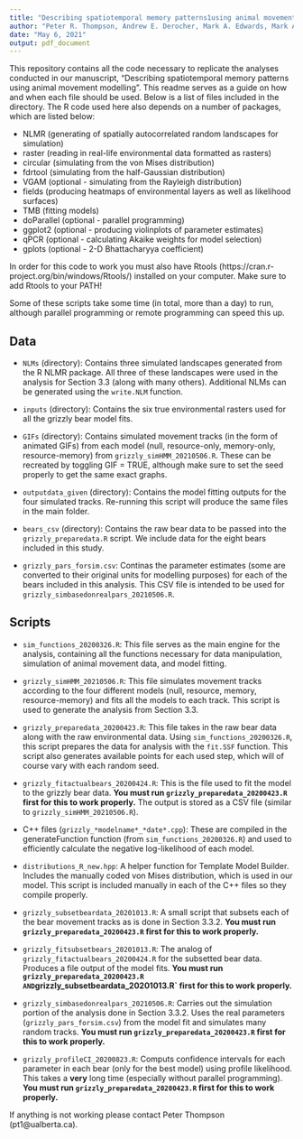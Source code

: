 ```yaml
---
title: "Describing spatiotemporal memory patterns1using animal movement modelling: Supplementary Material"
author: "Peter R. Thompson, Andrew E. Derocher, Mark A. Edwards, Mark A. Lewis"
date: "May 6, 2021"
output: pdf_document
---
```


This repository contains all the code necessary to replicate the analyses conducted in our manuscript, "Describing spatiotemporal memory patterns using animal movement modelling". This readme serves as a guide on how and when each file should be used. Below is a list of files included in the directory. The R code used here also depends on a number of packages, which are listed below:

* NLMR (generating of spatially autocorrelated random landscapes for simulation)
* raster (reading in real-life environmental data formatted as rasters)
* circular (simulating from the von Mises distribution)
* fdrtool (simulating from the half-Gaussian distribution)
* VGAM (optional - simulating from the Rayleigh distribution)
* fields (producing heatmaps of environmental layers as well as likelihood surfaces)
* TMB (fitting models)
* doParallel (optional - parallel programming)
* ggplot2 (optional - producing violinplots of parameter estimates)
* qPCR (optional - calculating Akaike weights for model selection)
* gplots (optional - 2-D Bhattacharyya coefficient)

In order for this code to work you must also have Rtools (https://cran.r-project.org/bin/windows/Rtools/) installed on your computer. Make sure to add Rtools to your PATH!

Some of these scripts take some time (in total, more than a day) to run, although parallel programming or remote programming can speed this up.

## Data

* `NLMs` (directory): Contains three simulated landscapes generated from the R NLMR package. All three of these landscapes were used in the analysis for Section 3.3 (along with many others). Additional NLMs can be generated using the `write.NLM` function.

* `inputs` (directory): Contains the six true environmental rasters used for all the grizzly bear model fits.

* `GIFs` (directory): Contains simulated movement tracks (in the form of animated GIFs) from each model (null, resource-only, memory-only, resource-memory) from `grizzly_simHMM_20210506.R`. These can be recreated by toggling GIF = TRUE, although make sure to set the seed properly to get the same exact graphs.

* `outputdata_given` (directory): Contains the model fitting outputs for the four simulated tracks. Re-running this script will produce the same files in the main folder.

* `bears_csv` (directory): Contains the raw bear data to be passed into the `grizzly_preparedata.R` script. We include data for the eight bears included in this study.

* `grizzly_pars_forsim.csv`: Continas the parameter estimates (some are converted to their original units for modelling purposes) for each of the bears included in this analysis. This CSV file is intended to be used for    `grizzly_simbasedonrealpars_20210506.R`.

## Scripts

* `sim_functions_20200326.R`: This file serves as the main engine for the analysis, containing all the functions necessary for data manipulation, simulation of animal movement data, and model fitting. 

* `grizzly_simHMM_20210506.R`: This file simulates movement tracks according to the four different models (null, resource, memory, resource-memory) and fits all the models to each track. This script is used to generate the analysis from Section 3.3.

* `grizzly_preparedata_20200423.R`: This file takes in the raw bear data along with the raw environmental data. Using `sim_functions_20200326.R`, this script prepares the data for analysis with the `fit.SSF` function. This script also generates available points for each used step, which will of course vary with each random seed.

* `grizzly_fitactualbears_20200424.R`: This is the file used to fit the model to the grizzly bear data. **You must run `grizzly_preparedata_20200423.R` first for this to work properly.** The output is stored as a CSV file (similar to `grizzly_simHMM_20210506.R`).

* C++ files (`grizzly_*modelname*_*date*.cpp`): These are compiled in the generateFunction function (from `sim_functions_20200326.R`) and used to efficiently calculate the negative log-likelihood of each model.

* `distributions_R_new.hpp`: A helper function for Template Model Builder. Includes the manually coded von Mises distribution, which is used in our model. This script is included manually in each of the C++ files so they compile properly.

* `grizzly_subsetbeardata_20201013.R`: A small script that subsets each of the bear movement tracks as is done in Section 3.3.2. **You must run `grizzly_preparedata_20200423.R` first for this to work properly.**

* `grizzly_fitsubsetbears_20201013.R`: The analog of `grizzly_fitactualbears_20200424.R` for the subsetted bear data. Produces a file output of the model fits. **You must run `grizzly_preparedata_20200423.R AND `grizzly_subsetbeardata_20201013.R` first for this to work properly.**

* `grizzly_simbasedonrealpars_20210506.R`: Carries out the simulation portion of the analysis done in Section 3.3.2. Uses the real parameters (`grizzly_pars_forsim.csv`) from the model fit and simulates many random tracks. **You must run `grizzly_preparedata_20200423.R` first for this to work properly.**

* `grizzly_profileCI_20200823.R`: Computs confidence intervals for each parameter in each bear (only for the best model) using profile likelihood. This takes a **very** long time (especially without parallel programming). **You must run `grizzly_preparedata_20200423.R` first for this to work properly.**

If anything is not working please contact Peter Thompson (pt1@ualberta.ca).